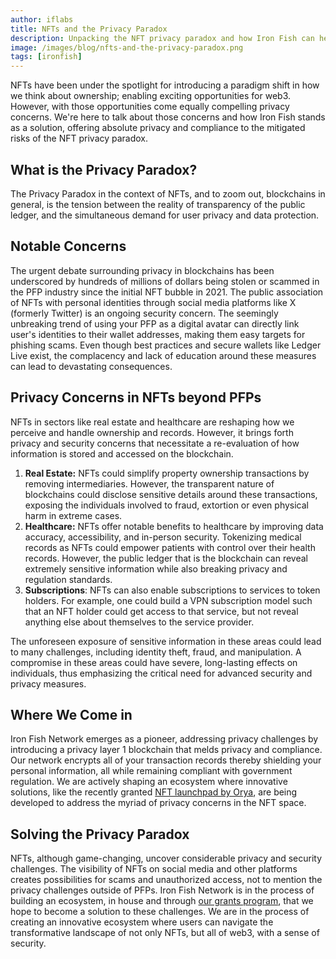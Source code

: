 ```yaml
---
author: iflabs
title: NFTs and the Privacy Paradox
description: Unpacking the NFT privacy paradox and how Iron Fish can help
image: /images/blog/nfts-and-the-privacy-paradox.png
tags: [ironfish]
---
```


NFTs have been under the spotlight for introducing a paradigm shift in how we think about ownership; enabling exciting opportunities for web3. However, with those opportunities come equally compelling privacy concerns. We're here to talk about those concerns and how Iron Fish stands as a solution, offering absolute privacy and compliance to the mitigated risks of the NFT privacy paradox.

## What is the Privacy Paradox?

The Privacy Paradox in the context of NFTs, and to zoom out, blockchains in general, is the tension between the reality of transparency of the public ledger, and the simultaneous demand for user privacy and data protection.

## Notable Concerns

The urgent debate surrounding privacy in blockchains has been underscored by hundreds of millions of dollars being stolen or scammed in the PFP industry since the initial NFT bubble in 2021. The public association of NFTs with personal identities through social media platforms like X (formerly Twitter) is an ongoing security concern. The seemingly unbreaking trend of using your PFP as a digital avatar can directly link user's identities to their wallet addresses, making them easy targets for phishing scams. Even though best practices and secure wallets like Ledger Live exist, the complacency and lack of education around these measures can lead to devastating consequences.

## Privacy Concerns in NFTs beyond PFPs

NFTs in sectors like real estate and healthcare are reshaping how we perceive and handle ownership and records. However, it brings forth privacy and security concerns that necessitate a re-evaluation of how information is stored and accessed on the blockchain.

1. **Real Estate:** NFTs could simplify property ownership transactions by removing intermediaries. However, the transparent nature of blockchains could disclose sensitive details around these transactions, exposing the individuals involved to fraud, extortion or even physical harm in extreme cases.
2. **Healthcare:** NFTs offer notable benefits to healthcare by improving data accuracy, accessibility, and in-person security. Tokenizing medical records as NFTs could empower patients with control over their health records. However, the public ledger that is the blockchain can reveal extremely sensitive information while also breaking privacy and regulation standards.
3. **Subscriptions**: NFTs can also enable subscriptions to services to token holders. For example, one could build a VPN subscription model such that an NFT holder could get access to that service, but not reveal anything else about themselves to the service provider.

The unforeseen exposure of sensitive information in these areas could lead to many challenges, including identity theft, fraud, and manipulation. A compromise in these areas could have severe, long-lasting effects on individuals, thus emphasizing the critical need for advanced security and privacy measures.

## Where We Come in

Iron Fish Network emerges as a pioneer, addressing privacy challenges by introducing a privacy layer 1 blockchain that melds privacy and compliance. Our network encrypts all of your transaction records thereby shielding your personal information, all while remaining compliant with government regulation. We are actively shaping an ecosystem where innovative solutions, like the recently granted [NFT launchpad by Orya](https://ironfish.network/learn/blog/2023-08-22-orya), are being developed to address the myriad of privacy concerns in the NFT space.

## Solving the Privacy Paradox

NFTs, although game-changing, uncover considerable privacy and security challenges. The visibility of NFTs on social media and other platforms creates possibilities for scams and unauthorized access, not to mention the privacy challenges outside of PFPs. Iron Fish Network is in the process of building an ecosystem, in house and through [our grants program](https://ironfish.network/community/grants), that we hope to become a solution to these challenges. We are in the process of creating an innovative ecosystem where users can navigate the transformative landscape of not only NFTs, but all of web3, with a sense of security.
